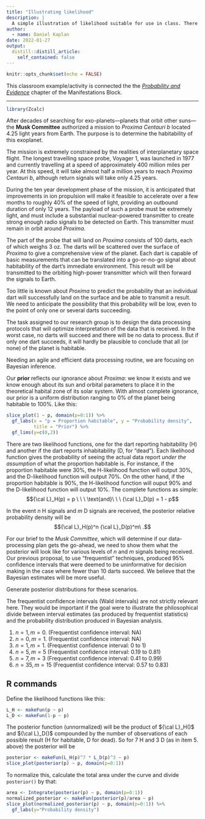 ```yaml
---
title: "Illustrating likelihood"
description: |
  A simple illustration of likelihood suitable for use in class. There's a long (fictional) setup just for fun, but you can skip that if you want.
author:
  - name: Daniel Kaplan
date: 2022-01-27
output:
  distill::distill_article:
    self_contained: false
---
```



```r
knitr::opts_chunk$set(echo = FALSE)
```

This classroom example/activity is connected the the *[Probability and Evidence](http://www.mosaic-web.org/MOSAIC-Calculus/block-4/probability-and-evidence.html)* chapter of the Manifestations Block.

-----

```r
library(Zcalc)
```

After decades of searching for exo-planets---planets that orbit other suns---the **Musk Committee** authorized a mission to *Proxima Centauri b* located 4.25 light years from Earth. The purpose is to determine the habitability of this exoplanet.

The mission is extremely constrained by the realities of interplanetary space flight. The longest travelling space probe, Voyager 1, was launched in 1977 and currently travelling at a speed of approximately 400 million miles per year. At this speed, it will take almost half a million years to reach *Proxima Centauri b*, although return signals will take only 4.25 years.

During the ten year development phase of the mission, it is anticipated that improvements in ion propulsion will make it feasible to accelerate over a few months to roughly 40% of the speed of light, providing an outbound duration of only 12 years. The payload of such a probe must be extremely light, and must include a substantial nuclear-powered transmitter to create strong enough radio signals to be detected on Earth. This transmitter must remain in orbit around *Proxima*.

The part of the probe that will land on *Proxima* consists of 100 darts, each of which weighs 3 oz. The darts will be scattered over the surface of *Proxima* to give a comprehensive view of the planet. Each dart is capable of basic measurements that can be translated into a go-or-no-go signal about habitability of the dart's immediate environment. This result will be transmitted to the orbiting high-power transmitter which will then forward the signals to Earth.

Too little is known about *Proxima* to predict the probability that an individual dart will successfully land on the surface and be able to transmit a result. We need to anticipate the possibility that this probability will be low, even to the point of only one or several darts succeeding.

The task assigned to our research group is to design the data processing protocols that will optimize interpretation of the data that is received. In the worst case, no darts will succeed and there will be no data to process. But if only one dart succeeds, it will hardly be plausible to conclude that all (or none) of the planet is habitable. 

Needing an agile and efficient data processing routine, we are focusing on Bayesian inference.

Our **prior** reflects our ignorance about *Proxima*: we know it exists and we know enough about its sun and orbital parameters to place it in the theoretical habital zone of its solar system. With almost complete ignorance, our prior is a uniform distribution ranging to 0% of the planet being habitable to 100%. Like this:

```r
slice_plot(1 ~ p, domain(p=0:1)) %>%
  gf_labs(x = "p = Proportion habitable", y = "Probability density", 
          title = "Prior") %>%
  gf_lims(y=c(0,2))
```
There are two likelihood functions, one for the dart reporting habitability (H) and another if the dart reports inhabitability (D, for "dead"). Each likelihood function gives the probability of seeing the actual data report *under the assumption* of what the proportion habitable is. For instance, if the proportion habitable were 30%, the H-likelihood function will output 30%, and the D-likelihood function will output 70%. On the other hand, if the proportion habitable is 90%, the H-likelihood function will ouput 90% and the D-likelihood function will output 10%. The complete functions as simple:
$${\cal L}_H(p) = p \ \ \ \text{and}\ \ \ {\cal L}_D(p) = 1 - p$$

In the event $n$ H signals and $m$ D signals are received, the posterior relative probability density will be $${\cal L}_H(p)^n {\cal L}_D(p)^m\ .$$

For our brief to the *Musk Committee*, which will determine if our data-processing plan gets the go-ahead, we need to show them what the posterior will look like for various levels of $n$ and $m$ signals being received. Our previous proposal, to use "frequentist" techniques, produced 95% confidence intervals that were deemed to be uninformative for decision making in the case where fewer than 10 darts succeed. We believe that the Bayesian estimates will be more useful.

Generate posterior distributions for these scenarios.

<aside>
The frequentist confidence intervals (Wald intervals) are not strictly relevant here. They would be important if the goal were to illustrate the philosophical divide between interval estimates (as produced by frequentist statistics) and the probability distribution produced in Bayesian analysis.
</aside>

1. $n=1, m=0$. (Frequentist confidence interval: NA)
2. $n=0, m=1$. (Frequentist confidence interval: NA)
3. $n=1, m=1$. (Frequentist confidence interval: 0 to 1)
4. $n=5, m=5$  (Frequentist confidence interval: 0.19 to 0.81)
5. $n=7, m=3$  (Frequentist confidence interval: 0.41 to 0.99)
6. $n=35, m=15$ (Frequentist confidence interval: 0.57 to 0.83)


## R commands

Define the likelihood functions like this:

```r
L_H <- makeFun(p ~ p)
L_D <- makeFun(1-p ~ p)
```

The posterior function (unnormalized) will be the product of ${\cal L}_H()$ and ${\cal L}_D()$ compounded by the number of observations of each possible result (H for habitable, D for dead). So for 7 H and 3 D (as in item 5. above) the posterior will be

```r
posterior <- makeFun(L_H(p)^7 * L_D(p)^3 ~ p)
slice_plot(posterior(p) ~ p, domain(p=0:1))
```

To normalize this, calculate the total area under the curve and divide `posterior()` by that:

```r
area <- Integrate(posterior(p) ~ p, domain(p=0:1))
normalized_posterior <- makeFun(posterior(p)/area ~ p)
slice_plot(normalized_posterior(p) ~ p, domain(p=0:1)) %>%
  gf_labs(y="Probability density")
```
